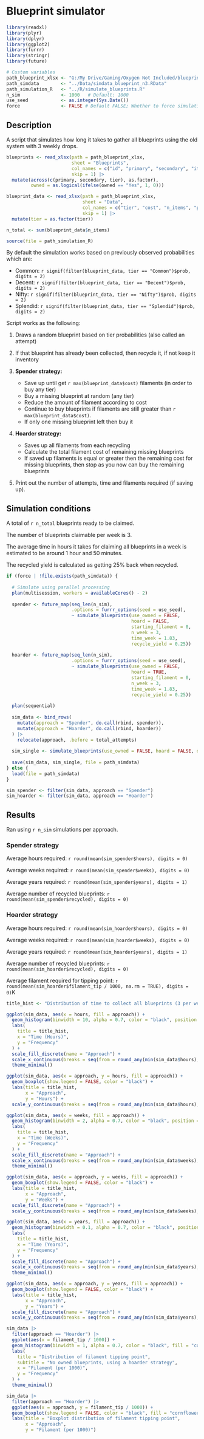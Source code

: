 # Blueprint simulator

``` {r Setup, echo = FALSE, message = FALSE}

library(readxl)
library(plyr)
library(dplyr)
library(ggplot2)
library(furrr)
library(stringr)
library(future)

# Custom variables
path_blueprint_xlsx <- "G:/My Drive/Gaming/Oxygen Not Included/blueprint_supply_closet.xlsx"
path_simdata        <- "../Data/simdata_blueprint_n3.RData"
path_simulation_R   <- "../R/simulate_blueprints.R"
n_sim               <- 1000   # Default: 1000
use_seed            <- as.integer(Sys.Date())
force               <- FALSE # Default FALSE; Whether to force simulation or use simdata if it exists
```

## Description

A script that simulates how long it takes to gather all blueprints using the old system with 3 weekly drops.

``` {r Loading data, echo = FALSE, message = FALSE}
blueprints <- read_xlsx(path = path_blueprint_xlsx,
                        sheet = "Blueprints",
                        col_names = c("id", "primary", "secondary", "item_name", "tier", "owned"),
                        skip = 1) |>
  mutate(across(c(primary, secondary, tier), as.factor),
         owned = as.logical(ifelse(owned == "Yes", 1, 0)))

blueprint_data <- read_xlsx(path = path_blueprint_xlsx,
                            sheet = "Data",
                            col_names = c("tier", "cost", "n_items", "prob", "prob_item"),
                            skip = 1) |>
  mutate(tier = as.factor(tier))

n_total <- sum(blueprint_data$n_items)

source(file = path_simulation_R)
```

By default the simulation works based on previously observed probabilities which are:

* Common:   `r signif(filter(blueprint_data, tier == "Common")$prob, digits = 2)`
* Decent:   `r signif(filter(blueprint_data, tier == "Decent")$prob, digits = 2)`
* Nifty:    `r signif(filter(blueprint_data, tier == "Nifty")$prob, digits = 2)`
* Splendid: `r signif(filter(blueprint_data, tier == "Splendid")$prob, digits = 2)`

Script works as the following:

1. Draws a random blueprint based on tier probabilities (also called an attempt)
2. If that blueprint has already been collected, then recycle it, if not keep it inventory
3. **Spender strategy:**

    * Save up until get `r max(blueprint_data$cost)` filaments (in order to buy any tier)
    * Buy a missing blueprint at random (any tier)
    * Reduce the amount of filament according to cost
    * Continue to buy blueprints if filaments are still greater than `r max(blueprint_data$cost)`.
    * If only one missing blueprint left then buy it
  
4.  **Hoarder strategy:**

    * Saves up all filaments from each recycling
    * Calculate the total filament cost of remaining missing blueprints
    * If saved up filaments is equal or greater then the remaining cost for missing blueprints, then stop as you now can buy the remaining blueprints
  
5. Print out the number of attempts, time and filaments required (if saving up).

## Simulation conditions

A total of `r n_total` blueprints ready to be claimed.

The number of blueprints claimable per week is 3.

The average time in hours it takes for claiming all blueprints in a week is estimated to be around 1 hour and 50 minutes.

The recycled yield is calculated as getting 25% back when recycled.

``` {r Run simulations, echo = FALSE, message = FALSE}

if (force | !file.exists(path_simdata)) {
  
  # Simulate using parallel processing
  plan(multisession, workers = availableCores() - 2)
  
  spender <- future_map(seq_len(n_sim),
                        .options = furrr_options(seed = use_seed),
                        ~ simulate_blueprints(use_owned = FALSE,
                                              hoard = FALSE,
                                              starting_filament = 0,
                                              n_week = 3,
                                              time_week = 1.83,
                                              recycle_yield = 0.25))
  
  hoarder <- future_map(seq_len(n_sim),
                        .options = furrr_options(seed = use_seed),
                        ~ simulate_blueprints(use_owned = FALSE,
                                              hoard = TRUE,
                                              starting_filament = 0,
                                              n_week = 3,
                                              time_week = 1.83,
                                              recycle_yield = 0.25))
  
  plan(sequential)
  
  sim_data <- bind_rows(
    mutate(approach = "Spender", do.call(rbind, spender)),
    mutate(approach = "Hoarder", do.call(rbind, hoarder))
  ) |>
    relocate(approach, .before = total_attempts)
  
  sim_single <- simulate_blueprints(use_owned = FALSE, hoard = FALSE, detailed = TRUE)$detailed
  
  save(sim_data, sim_single, file = path_simdata)
} else {
  load(file = path_simdata)
}

sim_spender <- filter(sim_data, approach == "Spender")
sim_hoarder <- filter(sim_data, approach == "Hoarder")

```

## Results

Ran using `r n_sim` simulations per approach.

### Spender strategy

Average hours required: `r round(mean(sim_spender$hours), digits = 0)`

Average weeks required: `r round(mean(sim_spender$weeks), digits = 0)`

Average years required: `r round(mean(sim_spender$years), digits = 1)`

Average number of recycled blueprints: `r round(mean(sim_spender$recycled), digits = 0)`

### Hoarder strategy

Average hours required: `r round(mean(sim_hoarder$hours), digits = 0)`

Average weeks required: `r round(mean(sim_hoarder$weeks), digits = 0)`

Average years required: `r round(mean(sim_hoarder$years), digits = 1)`

Average number of recycled blueprints: `r round(mean(sim_hoarder$recycled), digits = 0)`

Average filament required for tipping point: `r round(mean(sim_hoarder$filament_tip / 1000, na.rm = TRUE), digits = 0)`K

``` {r Data-Vis, echo = FALSE, message = FALSE}

title_hist <- "Distribution of time to collect all blueprints (3 per week)"

ggplot(sim_data, aes(x = hours, fill = approach)) +
  geom_histogram(binwidth = 10, alpha = 0.7, color = "black", position = "dodge") +
  labs(
    title = title_hist,
    x = "Time (Hours)",
    y = "Frequency"
  ) +
  scale_fill_discrete(name = "Approach") +
  scale_x_continuous(breaks = seq(from = round_any(min(sim_data$hours), 50, f = floor), to = round_any(max(sim_data$hours), 50, f = ceiling), by = 50)) +
  theme_minimal()

ggplot(sim_data, aes(x = approach, y = hours, fill = approach)) +
  geom_boxplot(show.legend = FALSE, color = "black") +
  labs(title = title_hist,
       x = "Approach",
       y = "Hours") +
  scale_y_continuous(breaks = seq(from = round_any(min(sim_data$hours), 50, f = floor), to = round_any(max(sim_data$hours), 50, f = ceiling), by = 50))

ggplot(sim_data, aes(x = weeks, fill = approach)) +
  geom_histogram(binwidth = 2, alpha = 0.7, color = "black", position = "dodge") +
  labs(
    title = title_hist,
    x = "Time (Weeks)",
    y = "Frequency"
  ) +
  scale_fill_discrete(name = "Approach") +
  scale_x_continuous(breaks = seq(from = round_any(min(sim_data$weeks), 10, f = floor), to = round_any(max(sim_data$weeks), 10, f = ceiling), by = 10)) +
  theme_minimal()

ggplot(sim_data, aes(x = approach, y = weeks, fill = approach)) +
  geom_boxplot(show.legend = FALSE, color = "black") +
  labs(title = title_hist,
       x = "Approach",
       y = "Weeks") +
  scale_fill_discrete(name = "Approach") +
  scale_y_continuous(breaks = seq(from = round_any(min(sim_data$weeks), 10, f = floor), to = round_any(max(sim_data$weeks), 10, f = ceiling), by = 10))

ggplot(sim_data, aes(x = years, fill = approach)) +
  geom_histogram(binwidth = 0.1, alpha = 0.7, color = "black", position = "dodge") +
  labs(
    title = title_hist,
    x = "Time (Years)",
    y = "Frequency"
  ) +
  scale_fill_discrete(name = "Approach") +
  scale_x_continuous(breaks = seq(from = round_any(min(sim_data$years), 0.5, f = floor), to = round_any(max(sim_data$years), 0.5, f = ceiling), by = 0.5)) +
  theme_minimal()

ggplot(sim_data, aes(x = approach, y = years, fill = approach)) +
  geom_boxplot(show.legend = FALSE, color = "black") +
  labs(title = title_hist,
       x = "Approach",
       y = "Years") +
  scale_fill_discrete(name = "Approach") +
  scale_y_continuous(breaks = seq(from = round_any(min(sim_data$years), 0.5, f = floor), to = round_any(max(sim_data$years), 0.5, f = ceiling), by = 0.5))

sim_data |>
  filter(approach == "Hoarder") |>
  ggplot(aes(x = filament_tip / 1000)) +
  geom_histogram(binwidth = 1, alpha = 0.7, color = "black", fill = "cornflowerblue") +
  labs(
    title = "Distribution of filament tipping point",
    subtitle = "No owned blueprints, using a hoarder strategy",
    x = "Filament (per 1000)",
    y = "Frequency"
  ) +
  theme_minimal()

sim_data |>
  filter(approach == "Hoarder") |>
  ggplot(aes(x = approach, y = filament_tip / 1000)) +
  geom_boxplot(show.legend = FALSE, color = "black", fill = "cornflowerblue") +
  labs(title = "Boxplot distribution of filament tipping point",
       x = "Approach",
       y = "Filament (per 1000)")

```